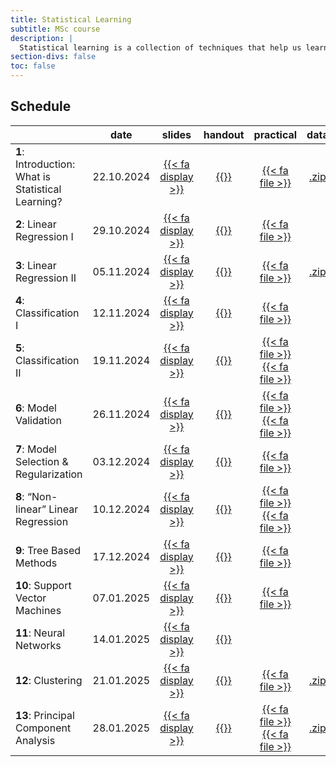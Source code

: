 ```yaml
---
title: Statistical Learning
subtitle: MSc course 
description: |
  Statistical learning is a collection of techniques that help us learn from complex data structures to determine trends and predict future outcomes. In essence, it moves beyond the statistical inference problem of finding a model to explain the data generation process to finding a predictive function based on the data. This course is an introduction to the theory and application of both supervised and unsupervised statistical learning techniques, and provides the skills to apply and evaluate them. Programming in the statistical software R will be used throughout the course to provide hands-on training and practical examples
section-divs: false
toc: false
---
```




## Schedule

|                                                    | date       |slides  | handout| practical | data | 
|----------------------------------------------------|------------|:------:|:------:|:---------:|:---------:|
| **1**:  Introduction: What is Statistical Learning? | 22.10.2024 | [{{< fa display >}}](https://termehs.github.io/statlearn01-intro)  | [{{<fa file-pdf >}}](material/01-intro-ho.pdf)| [{{< fa file >}}](material/01-R-you-ready.qmd)   |  [.zip](material/01-data.zip)|
| **2**: Linear Regression I | 29.10.2024 | [{{< fa display >}}](https://termehs.github.io/statlearn02-linreg-I) |  [{{<fa file-pdf >}}](material/02-linregI-ho.pdf) |  [{{< fa file >}}](material/02-linear-regression-I.qmd)   |  |
| **3**: Linear Regression II | 05.11.2024 | [{{< fa display >}}](https://termehs.github.io/statlearn03-linreg-II) |  [{{<fa file-pdf >}}](material/03-linregII-ho.pdf) |  [{{< fa file >}}](material/03-linear-regression-II.qmd)   | [.zip](material/03-data.zip) |
| **4**: Classification I | 12.11.2024 | [{{< fa display >}}](https://termehs.github.io/statlearn04-class-I) |  [{{<fa file-pdf >}}](material/04-class-I-ho.pdf) |  [{{< fa file >}}](material/04-classification-I.qmd)   | |
| **5**: Classification II | 19.11.2024 | [{{< fa display >}}](https://termehs.github.io/statlearn05-class-II) |  [{{<fa file-pdf >}}](material/05-class-II-ho.pdf) |  [{{< fa file >}}](material/05-knn-reg-class.qmd)   [{{< fa file >}}](material/05_Class-II.qmd)| |
| **6**: Model Validation| 26.11.2024 | [{{< fa display >}}](https://termehs.github.io/statlearn06-mod-val) |  [{{<fa file-pdf >}}](material/06-model-validation-ho.pdf) |  [{{< fa file >}}](material/06-model-validation-1.qmd)  [{{< fa file >}}](material/06_Model_Validation_Resampling.qmd)  |
| **7**: Model Selection & Regularization| 03.12.2024 | [{{< fa display >}}](https://termehs.github.io/statlearn07-mod-sel-regul) |  [{{<fa file-pdf >}}](material/07-model-selection-regularization-ho.pdf) |   [{{< fa file >}}](material/07_model_selection_regularization.qmd)  | 
| **8**: "Non-linear" Linear Regression | 10.12.2024 | [{{< fa display >}}](https://termehs.github.io/statlearn08-non-linearity) |  [{{<fa file-pdf >}}](material/08-non-linearity-ho.pdf) |   [{{< fa file >}}](material/08-nonlinearity.qmd)  [{{< fa file >}}](material/08_nonlinear_modeling.qmd) | 
| **9**: Tree Based Methods| 17.12.2024 | [{{< fa display >}}](https://termehs.github.io/statlearn09-tree-based-methods) |  [{{<fa file-pdf >}}](material/09-tree-based-methods-ho.pdf) |   [{{< fa file >}}](material/09_Trees.qmd)  | 
| **10**: Support Vector Machines| 07.01.2025 | [{{< fa display >}}](https://termehs.github.io/statlearn10-support-vector-machines) |  [{{<fa file-pdf >}}](material/10-support-vector-machines-ho.pdf) |    [{{< fa file >}}](material/10_SVM.qmd)  | 
| **11**: Neural Networks| 14.01.2025 | [{{< fa display >}}](https://termehs.github.io/statlearn11-neural-networks) |  [{{<fa file-pdf >}}](material/11-neural-networks-ho.pdf) |     | 
| **12**: Clustering | 21.01.2025 | [{{< fa display >}}](https://termehs.github.io/statlearn12-clustering) |  [{{<fa file-pdf >}}](material/12-clustering-ho.pdf) |    [{{< fa file >}}](material/12_Clustering.qmd)   | [.zip](material/12-data.zip)|
| **13**: Principal Component Analysis| 28.01.2025 | [{{< fa display >}}](https://termehs.github.io/statlearn13-pca) |  [{{<fa file-pdf >}}](material/13-pca-ho.pdf) |    [{{< fa file >}}](material/13-pca.qmd)  [{{< fa file >}}](material/13_PCA.qmd)  | [.zip](material/13-data.zip)|
